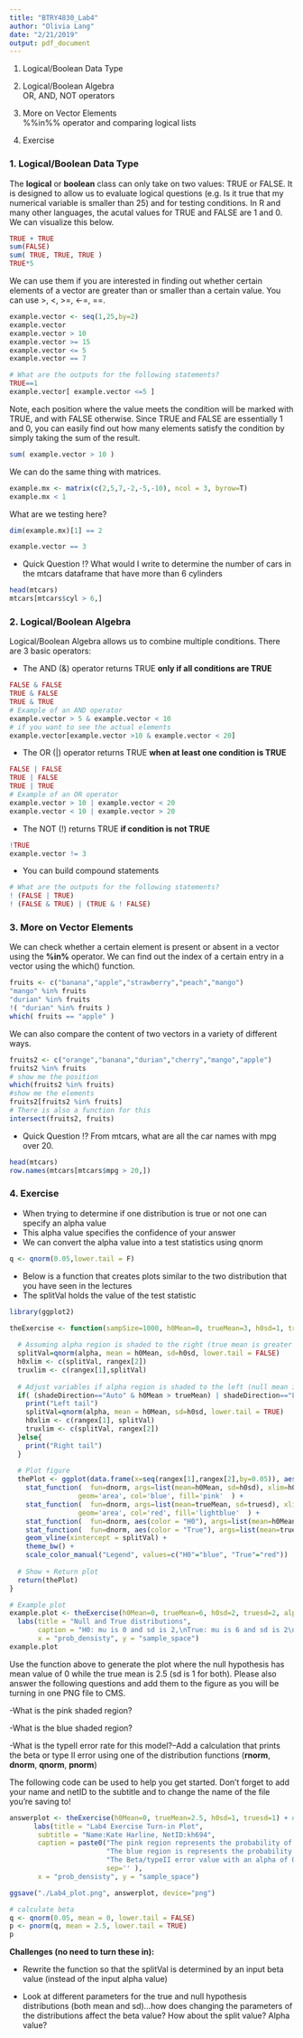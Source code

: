 ```yaml
---
title: "BTRY4830_Lab4"
author: "Olivia Lang"
date: "2/21/2019"
output: pdf_document
---
```


1. Logical/Boolean Data Type  

2. Logical/Boolean Algebra  
\hspace*{0.25in} OR, AND, NOT operators   

3. More on Vector Elements   
\hspace*{0.25in} %%in%% operator and comparing logical lists   

4. Exercise  




### 1. Logical/Boolean Data Type

The **logical** or **boolean** class can only take on two values: TRUE or FALSE. It is designed to allow us to evaluate logical questions (e.g. Is it true that my numerical variable is smaller than 25) and for testing conditions. In R and many other languages, the acutal values for TRUE and FALSE are 1 and 0. We can visualize this below.

```r
TRUE + TRUE
sum(FALSE)
sum( TRUE, TRUE, TRUE )
TRUE*5
```

We can use them if you are interested in finding out whether certain elements of a vector are greater than or smaller than a certain value. You can use >, <, >=, <-=, ==.

```r
example.vector <- seq(1,25,by=2)
example.vector
example.vector > 10
example.vector >= 15
example.vector <= 5
example.vector == 7
```


```r
# What are the outputs for the following statements?
TRUE==1
example.vector[ example.vector <=5 ]
```

Note, each position where the value meets the condition will be marked with TRUE, and with FALSE otherwise. Since TRUE and FALSE are essentially 1 and 0, you can easily find out how many elements satisfy the condition by simply taking the sum of the result.

```r
sum( example.vector > 10 )
```

We can do the same thing with matrices.

```r
example.mx <- matrix(c(2,5,7,-2,-5,-10), ncol = 3, byrow=T)
example.mx < 1
```

What are we testing here?

```r
dim(example.mx)[1] == 2
```

```r
example.vector == 3
```

- Quick Question !?
  What would I write to determine the number of cars in the mtcars dataframe that have more than 6 cylinders

```r
head(mtcars)
mtcars[mtcars$cyl > 6,]
```

### 2. Logical/Boolean Algebra

Logical/Boolean Algebra allows us to combine multiple conditions. There are 3 basic operators:

- The AND (&) operator returns TRUE **only if all conditions are TRUE**

```r
FALSE & FALSE
TRUE & FALSE
TRUE & TRUE
# Example of an AND operator
example.vector > 5 & example.vector < 10
# if you want to see the actual elements 
example.vector[example.vector >10 & example.vector < 20]
```

- The OR (|) operator returns TRUE **when at least one condition is TRUE**

```r
FALSE | FALSE
TRUE | FALSE
TRUE | TRUE
# Example of an OR operator
example.vector > 10 | example.vector < 20
example.vector < 10 | example.vector > 20
```

- The NOT (!) returns TRUE **if condition is not TRUE**

```r
!TRUE
example.vector != 3
```


- You can build compound statements

```r
# What are the outputs for the following statements?
! (FALSE | TRUE)
! (FALSE & TRUE) | (TRUE & ! FALSE)
```

### 3. More on Vector Elements

We can check whether a certain element is present or absent in a vector using the **%in%** operator. We can find out the index of a certain entry in a vector using the which() function.

```r
fruits <- c("banana","apple","strawberry","peach","mango")
"mango" %in% fruits
"durian" %in% fruits
!( "durian" %in% fruits )
which( fruits == "apple" )
```

We can also compare the content of two vectors in a variety of different ways.

```r
fruits2 <- c("orange","banana","durian","cherry","mango","apple")
fruits2 %in% fruits
# show me the position
which(fruits2 %in% fruits)
#show me the elements
fruits2[fruits2 %in% fruits]
# There is also a function for this
intersect(fruits2, fruits)
```

- Quick Question !?
  From mtcars, what are all the car names with mpg over 20.  

```r
head(mtcars)
row.names(mtcars[mtcars$mpg > 20,])
```



### 4. Exercise

- When trying to determine if one distribution is true or not one can specify an alpha value
- This alpha value specifies the confidence of your answer
- We can convert the alpha value into a test statistics using qnorm

```r
q <- qnorm(0.05,lower.tail = F)
```

- Below is a function that creates plots similar to the two distribution that you have seen in the lectures
- The splitVal holds the value of the test statistic

```r
library(ggplot2)

theExercise <- function(sampSize=1000, h0Mean=0, trueMean=3, h0sd=1, truesd=1, shadeDirection="Auto", alpha=0.05, rangex=c(-10,10)){
  
  # Assuming alpha region is shaded to the right (true mean is greater than in  the null case)
  splitVal=qnorm(alpha, mean = h0Mean, sd=h0sd, lower.tail = FALSE)
  h0xlim <- c(splitVal, rangex[2])
  truxlim <- c(rangex[1],splitVal)
  
  # Adjust variables if alpha region is shaded to the left (null mean is greater than true mean)
  if( (shadeDirection=="Auto" & h0Mean > trueMean) | shadeDirection=="Left"){
    print("Left tail")
    splitVal=qnorm(alpha, mean = h0Mean, sd=h0sd, lower.tail = TRUE)
    h0xlim <- c(rangex[1], splitVal)
    truxlim <- c(splitVal, rangex[2])
  }else{
    print("Right tail")
  }
  
  # Plot figure
  thePlot <- ggplot(data.frame(x=seq(rangex[1],rangex[2],by=0.05)), aes(x)) +              # set domain of x-values
    stat_function(  fun=dnorm, args=list(mean=h0Mean, sd=h0sd), xlim=h0xlim,
                 geom='area', col='blue', fill='pink'  ) +                                 # plot shaded ___ region
    stat_function(  fun=dnorm, args=list(mean=trueMean, sd=truesd), xlim=truxlim,
                 geom='area', col='red', fill='lightblue'  ) +                             # plot shaded ___ region
    stat_function(  fun=dnorm, aes(color = "H0"), args=list(mean=h0Mean, sd=h0sd)) +       # plot h0 density curve
    stat_function(  fun=dnorm, aes(color = "True"), args=list(mean=trueMean, sd=truesd)) + # plot true density curve
    geom_vline(xintercept = splitVal) +                                                    # draw vertical black line at splitVal
    theme_bw() +
    scale_color_manual("Legend", values=c("H0"="blue", "True"="red"))                      # legend
  
  # Show + Return plot
  return(thePlot)
}

# Example plot
example.plot <- theExercise(h0Mean=0, trueMean=6, h0sd=2, truesd=2, alpha=0.05, rangex=c(-9,14)) +
  labs(title = "Null and True distributions",
       caption = "H0: mu is 0 and sd is 2,\nTrue: mu is 6 and sd is 2\nshaded with alpha=0.05",
       x = "prob_densisty", y = "sample_space")
example.plot

```



Use the function above to generate the plot where the null hypothesis has mean value of 0 while the true mean is 2.5 (sd is 1 for both). Please also answer the following questions and add them to the figure as you will be turning in one PNG file to CMS.

-What is the pink shaded region?

-What is the blue shaded region?

-What is the typeII error rate for this model?--Add a calculation that prints the beta or type II error using one of the distribution functions (**rnorm**, **dnorm**, **qnorm**, **pnorm**)

The following code can be used to help you get started. Don't forget to add your name and netID to the subtitle and to change the name of the file you're saving to!


```r
answerplot <- theExercise(h0Mean=0, trueMean=2.5, h0sd=1, truesd=1) + # fill in values as appropriate
      labs(title = "Lab4 Exercise Turn-in Plot",
       subtitle = "Name:Kate Harline, NetID:kh694",
       caption = paste0("The pink region represents the probability of a type I error \n",
                        "The blue region is represents the probability of a type II error \n",
                        "The Beta/typeII error value with an alpha of 0.05 for this plot is  0.1962351",
                        sep='' ),
       x = "prob_densisty", y = "sample_space")

ggsave("./Lab4_plot.png", answerplot, device="png")

# calculate beta
q <- qnorm(0.05, mean = 0, lower.tail = FALSE)
p <- pnorm(q, mean = 2.5, lower.tail = TRUE)
p
```




**Challenges (no need to turn these in):**

- Rewrite the function so that the splitVal is determined by an input beta value (instead of the input alpha value)

- Look at different parameters for the true and null hypothesis distributions (both mean and sd)...how does changing the parameters of the distributions affect the beta value? How about the split value? Alpha value?